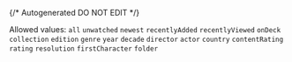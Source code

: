 {/* Autogenerated DO NOT EDIT  */}

Allowed values: `all` `unwatched` `newest` `recentlyAdded` `recentlyViewed` `onDeck` `collection` `edition` `genre` `year` `decade` `director` `actor` `country` `contentRating` `rating` `resolution` `firstCharacter` `folder`

